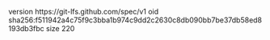 version https://git-lfs.github.com/spec/v1
oid sha256:f511942a4c75f9c3bba1b974c9dd2c2630c8db090bb7be37db58ed8193db3fbc
size 220
